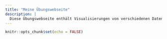 ```yaml
---
title: "Meine Übungswebseite"
description: |
  Diese Übungswebseite enthält Visualisierungen von verschiedenen Datensätzen. 
---
```


```r
knitr::opts_chunk$set(echo = FALSE)
```

